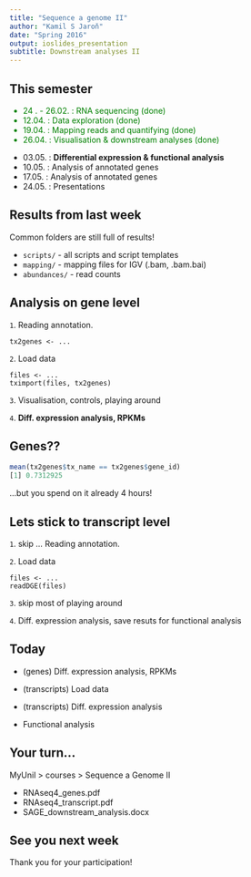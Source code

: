 ```yaml
---
title: "Sequence a genome II"
author: "Kamil S Jaroň"
date: "Spring 2016"
output: ioslides_presentation
subtitle: Downstream analyses II
---
```


## This semester

<font color="green"> 

- 24 . - 26.02.  : RNA sequencing (done)
- 12.04. : Data exploration (done)
- 19.04. : Mapping reads and quantifying (done)
- 26.04. : Visualisation & downstream analyses (done)

</font>

- 03.05. : **Differential expression & functional analysis**
- 10.05. : Analysis of annotated genes
- 17.05. : Analysis of annotated genes
- 24.05. : Presentations

## Results from last week

Common folders are still full of results!

- `scripts/` - all scripts and script templates
- `mapping/` - mapping files for IGV (.bam, .bam.bai)
- `abundances/` - read counts

## Analysis on gene level

`1`. Reading annotation.

```
tx2genes <- ...
```

`2`. Load data

```
files <- ...
tximport(files, tx2genes)
```

`3`. Visualisation, controls, playing around

`4`. **Diff. expression analysis, RPKMs**

## Genes??

```r
mean(tx2genes$tx_name == tx2genes$gene_id)
[1] 0.7312925
```

...but you spend on it already 4 hours!

## Lets stick to transcript level

`1`. skip ... Reading annotation.

`2`. Load data

```
files <- ...
readDGE(files)
```

`3`. skip most of playing around

`4`. Diff. expression analysis, save resuts for functional analysis

## Today

- (genes) Diff. expression analysis, RPKMs

- (transcripts) Load data

- (transcripts) Diff. expression analysis

- Functional analysis

## Your turn...

MyUnil > courses > Sequence a Genome II 

- RNAseq4_genes.pdf
- RNAseq4_transcript.pdf
- SAGE_downstream_analysis.docx 

  
## See you next week

Thank you for your participation!